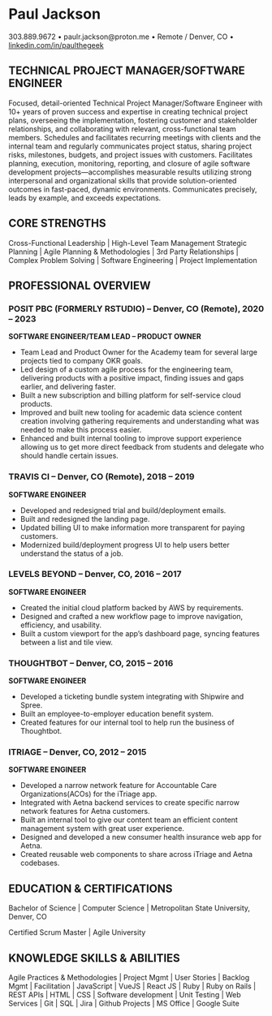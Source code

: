 # Paul Jackson {.center-header}
::: {.contact-info}
303.889.9672 • paulr.jackson@proton.me • Remote / Denver, CO •
[linkedin.com/in/paulthegeek](https://linkedin.com/in/paulthegeek)
:::

## TECHNICAL PROJECT MANAGER/SOFTWARE ENGINEER

Focused, detail-oriented Technical Project Manager/Software Engineer with 10+ years of proven success and expertise in creating technical project plans, overseeing the implementation, fostering customer and stakeholder relationships, and collaborating with relevant, cross-functional team members. Schedules and facilitates recurring meetings with clients and the internal team and regularly communicates project status, sharing project risks, milestones, budgets, and project issues with customers. Facilitates planning, execution, monitoring, reporting, and closure of agile software development projects—accomplishes measurable results utilizing strong interpersonal and organizational skills that provide solution-oriented outcomes in fast-paced, dynamic environments. Communicates precisely, leads by example, and exceeds expectations.

## CORE STRENGTHS

Cross-Functional Leadership | High-Level Team Management Strategic Planning | Agile Planning & Methodologies |
3rd Party Relationships | Complex Problem Solving |
Software Engineering | Project Implementation

## PROFESSIONAL OVERVIEW

### POSIT PBC (FORMERLY RSTUDIO) – Denver, CO (Remote), 2020 – 2023

**SOFTWARE ENGINEER\/TEAM LEAD – PRODUCT OWNER**

- Team Lead and Product Owner for the Academy team for several large projects tied to company OKR goals.
- Led design of a custom agile process for the engineering team, delivering products with a positive impact, finding
issues and gaps earlier, and delivering faster.
- Built a new subscription and billing platform for self-service cloud products.
- Improved and built new tooling for academic data science content creation involving gathering requirements and
understanding what was needed to make this process easier.
- Enhanced and built internal tooling to improve support experience allowing us to get more direct feedback from students and delegate who should handle certain issues.

### TRAVIS CI – Denver, CO (Remote), 2018 – 2019

**SOFTWARE ENGINEER**

- Developed and redesigned trial and build/deployment emails.
- Built and redesigned the landing page.
- Updated billing UI to make information more transparent for paying customers.
- Modernized build/deployment progress UI to help users better understand the status of a job.

### LEVELS BEYOND – Denver, CO, 2016 – 2017

**SOFTWARE ENGINEER**

- Created the initial cloud platform backed by AWS by requirements.
- Designed and crafted a new workflow page to improve navigation, efficiency, and usability.
- Built a custom viewport for the app’s dashboard page, syncing features between a list and tile view.

### THOUGHTBOT – Denver, CO, 2015 – 2016

**SOFTWARE ENGINEER**

- Developed a ticketing bundle system integrating with Shipwire and Spree.
- Built an employee-to-employer education benefit system.
- Created features for our internal tool to help run the business of Thoughtbot.


### ITRIAGE – Denver, CO, 2012 – 2015

**SOFTWARE ENGINEER**

- Developed a narrow network feature for Accountable Care Organizations(ACOs) for the iTriage app.
- Integrated with Aetna backend services to create specific narrow network features for Aetna customers.
- Built an internal tool to give our content team an efficient content management system with great user experience.
- Designed and developed a new consumer health insurance web app for Aetna.
- Created reusable web components to share across iTriage and Aetna codebases.

## EDUCATION & CERTIFICATIONS
Bachelor of Science | Computer Science | Metropolitan State University, Denver, CO

Certified Scrum Master | Agile University

## KNOWLEDGE SKILLS & ABILITIES
Agile Practices & Methodologies | Project Mgmt |
User Stories | Backlog Mgmt | Facilitation | JavaScript | VueJS | React JS | Ruby | Ruby on Rails | REST APIs | HTML | CSS | Software development | Unit Testing | Web Services | Git | SQL | Jira | Github Projects | MS Office | Google Suite
  